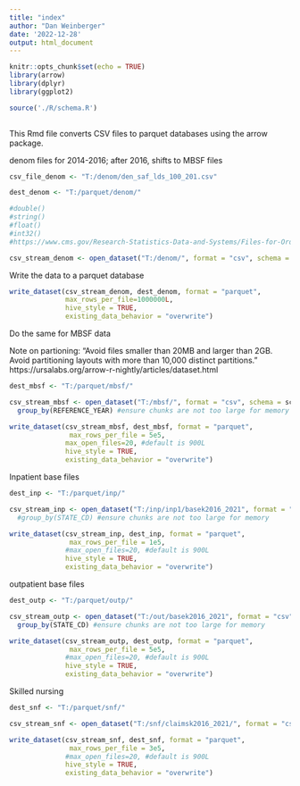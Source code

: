 ```yaml
---
title: "index"
author: "Dan Weinberger"
date: '2022-12-28'
output: html_document
---
```


```r
knitr::opts_chunk$set(echo = TRUE)
library(arrow)
library(dplyr)
library(ggplot2)

source('./R/schema.R')
 
```

This Rmd file converts CSV files to parquet databases using the arrow package. 

denom files for 2014-2016; after 2016, shifts to MBSF files

```r
csv_file_denom <- "T:/denom/den_saf_lds_100_201.csv"

dest_denom <- "T:/parquet/denom/" 

#double()
#string()
#float()
#int32()
#https://www.cms.gov/Research-Statistics-Data-and-Systems/Files-for-Order/LimitedDataSets/Downloads/SAFldsDenomNov2009.pdf

csv_stream_denom <- open_dataset("T:/denom/", format = "csv", schema = sch_denom)
```

Write the data to a parquet database
```r
write_dataset(csv_stream_denom, dest_denom, format = "parquet", 
              max_rows_per_file=1000000L,
              hive_style = TRUE,
              existing_data_behavior = "overwrite")
```

Do the same for MBSF data

Note on partioning: 
"Avoid files smaller than 20MB and larger than 2GB.
Avoid partitioning layouts with more than 10,000 distinct partitions."
https://ursalabs.org/arrow-r-nightly/articles/dataset.html

```r
dest_mbsf <- "T:/parquet/mbsf/" 

csv_stream_mbsf <- open_dataset("T:/mbsf/", format = "csv", schema = sch_dbsf) %>%
  group_by(REFERENCE_YEAR) #ensure chunks are not too large for memory

write_dataset(csv_stream_mbsf, dest_mbsf, format = "parquet", 
               max_rows_per_file = 5e5,
              max_open_files=20, #default is 900L
              hive_style = TRUE,
              existing_data_behavior = "overwrite")
```

Inpatient base files

```r
dest_inp <- "T:/parquet/inp/" 

csv_stream_inp <- open_dataset("T:/inp/inp1/basek2016_2021", format = "csv", schema = sch_inp_basek)  #%>%
  #group_by(STATE_CD) #ensure chunks are not too large for memory

write_dataset(csv_stream_inp, dest_inp, format = "parquet", 
               max_rows_per_file = 1e5,
              #max_open_files=20, #default is 900L
              hive_style = TRUE,
              existing_data_behavior = "overwrite")
```

outpatient base files

```r
dest_outp <- "T:/parquet/outp/" 

csv_stream_outp <- open_dataset("T:/out/basek2016_2021", format = "csv", schema = sch_outp_basek)  %>%
  group_by(STATE_CD) #ensure chunks are not too large for memory

write_dataset(csv_stream_outp, dest_outp, format = "parquet", 
               max_rows_per_file = 5e5,
              #max_open_files=20, #default is 900L
              hive_style = TRUE,
              existing_data_behavior = "overwrite")
```



Skilled nursing

```r
dest_snf <- "T:/parquet/snf/" 

csv_stream_snf <- open_dataset("T:/snf/claimsk2016_2021/", format = "csv", schema = sch_snf_basek) 

write_dataset(csv_stream_snf, dest_snf, format = "parquet", 
               max_rows_per_file = 3e5,
              #max_open_files=20, #default is 900L
              hive_style = TRUE,
              existing_data_behavior = "overwrite")
```
